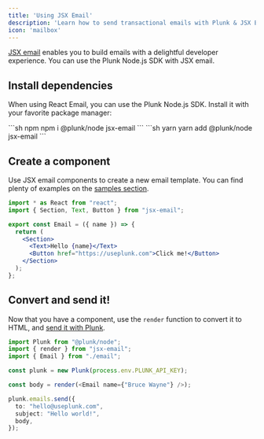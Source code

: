 ```yaml
---
title: 'Using JSX Email'
description: 'Learn how to send transactional emails with Plunk & JSX Email'
icon: 'mailbox'
---
```


[JSX email](https://jsx.email) enables you to build emails with a delightful developer experience. You can use the Plunk Node.js SDK with JSX email.

## Install dependencies
When using React Email, you can use the Plunk Node.js SDK. Install it with your favorite package manager:

<CodeGroup>
    ```sh npm
    npm i @plunk/node jsx-email
    ```
    ```sh yarn
    yarn add @plunk/node jsx-email
    ```
</CodeGroup>

## Create a component
Use JSX email components to create a new email template. You can find plenty of examples on the [samples section](https://samples.jsx.email/).

```jsx
import * as React from "react";
import { Section, Text, Button } from "jsx-email";

export const Email = ({ name }) => {
  return (
    <Section>
      <Text>Hello {name}</Text>
      <Button href="https://useplunk.com">Click me!</Button>
    </Section>
  );
};
```

## Convert and send it!
Now that you have a component, use the `render` function to convert it to HTML, and [send it with Plunk](/api-reference/transactional/send).

```ts
import Plunk from "@plunk/node";
import { render } from "jsx-email";
import { Email } from "./email";

const plunk = new Plunk(process.env.PLUNK_API_KEY);

const body = render(<Email name={"Bruce Wayne"} />);

plunk.emails.send({
  to: "hello@useplunk.com",
  subject: "Hello world!",
  body,
});
```